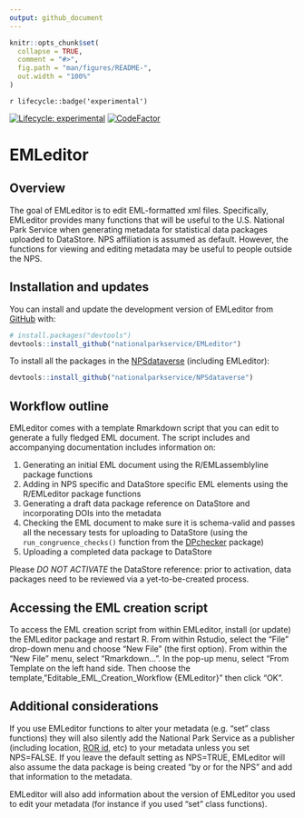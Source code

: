 ```yaml
---
output: github_document
---
```


<!-- README.md is generated from README.Rmd. Please edit that file -->

```r
knitr::opts_chunk$set(
  collapse = TRUE,
  comment = "#>",
  fig.path = "man/figures/README-",
  out.width = "100%"
)
```

`r lifecycle::badge('experimental')`

<!-- badges: start -->

[![Lifecycle: experimental](https://img.shields.io/badge/lifecycle-experimental-orange.svg)](https://www.tidyverse.org/lifecycle/#experimental) [![CodeFactor](https://www.codefactor.io/repository/github/roblbaker/emleditor/badge)](https://www.codefactor.io/repository/github/roblbaker/emleditor)

<!-- badges: end -->

# EMLeditor

## Overview

The goal of EMLeditor is to edit EML-formatted xml files. Specifically, EMLeditor provides many functions that will be useful to the U.S. National Park Service when generating metadata for statistical data packages uploaded to DataStore. NPS affiliation is assumed as default. However, the functions for viewing and editing metadata may be useful to people outside the NPS.

## Installation and updates

You can install and update the development version of EMLeditor from [GitHub](https://github.com/) with:

``` r
# install.packages("devtools")
devtools::install_github("nationalparkservice/EMLeditor")
```

To install all the packages in the [NPSdataverse](https://github.com/nationalparkservice/NPSdataverse) (including EMLeditor):

``` r
devtools::install_github("nationalparkservice/NPSdataverse")
```

## Workflow outline

EMLeditor comes with a template Rmarkdown script that you can edit to generate a fully fledged EML document. The script includes and accompanying documentation includes information on:

1)  Generating an initial EML document using the R/EMLassemblyline package functions
2)  Adding in NPS specific and DataStore specific EML elements using the R/EMLeditor package functions
3)  Generating a draft data package reference on DataStore and incorporating DOIs into the metadata
4)  Checking the EML document to make sure it is schema-valid and passes all the necessary tests for uploading to DataStore (using the `run_congruence_checks()` function from the [DPchecker](https://nationalparkservice.github.io/DPchecker/) package)
5)  Uploading a completed data package to DataStore

Please *DO NOT ACTIVATE* the DataStore reference: prior to activation, data packages need to be reviewed via a yet-to-be-created process.

## Accessing the EML creation script

To access the EML creation script from within EMLeditor, install (or update) the EMLeditor package and restart R. From within Rstudio, select the "File" drop-down menu and choose "New File" (the first option). From within the "New File" menu, select "Rmarkdown...". In the pop-up menu, select "From Template on the left hand side. Then choose the template, "Editable_EML_Creation_Workflow {EMLeditor}" then click "OK".

## Additional considerations

If you use EMLeditor functions to alter your metadata (e.g. "set" class functions) they will also silently add the National Park Service as a publisher (including location, [ROR id](https://ror.org/), etc) to your metadata unless you set NPS=FALSE. If you leave the default setting as NPS=TRUE, EMLeditor will also assume the data package is being created "by or for the NPS" and add that information to the metadata.

EMLeditor will also add information about the version of EMLeditor you used to edit your metadata (for instance if you used "set" class functions).
